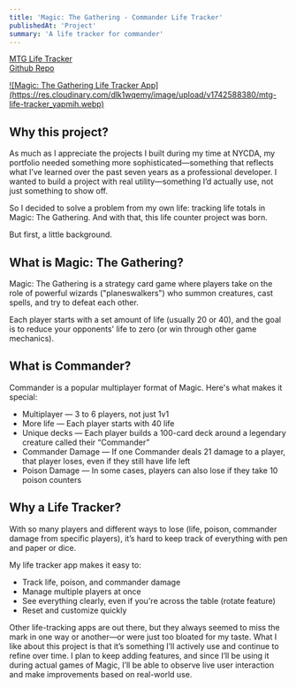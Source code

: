 ```yaml
---
title: 'Magic: The Gathering - Commander Life Tracker'
publishedAt: 'Project'
summary: 'A life tracker for commander'
---
```


[MTG Life Tracker](https://mtg-life-tracker-alpha.vercel.app/)<br />
[Github Repo](https://github.com/devin-hart/mtg-life-tracker)

<a href="https://res.cloudinary.com/dlk1wqemy/image/upload/v1742588380/mtg-life-tracker_yapmih.webp">
![Magic: The Gathering Life Tracker App](https://res.cloudinary.com/dlk1wqemy/image/upload/v1742588380/mtg-life-tracker_yapmih.webp)
</a>

## Why this project?

As much as I appreciate the projects I built during my time at NYCDA, my portfolio needed something more sophisticated—something that reflects what I’ve learned over the past seven years as a professional developer. I wanted to build a project with real utility—something I’d actually use, not just something to show off.

So I decided to solve a problem from my own life: tracking life totals in Magic: The Gathering. And with that, this life counter project was born.

But first, a little background.

## What is Magic: The Gathering?

Magic: The Gathering is a strategy card game where players take on the role of powerful wizards ("planeswalkers") who summon creatures, cast spells, and try to defeat each other.

Each player starts with a set amount of life (usually 20 or 40), and the goal is to reduce your opponents' life to zero (or win through other game mechanics).

## What is Commander?

Commander is a popular multiplayer format of Magic. Here's what makes it special:

- Multiplayer — 3 to 6 players, not just 1v1
- More life — Each player starts with 40 life
- Unique decks — Each player builds a 100-card deck around a legendary creature called their “Commander”
- Commander Damage — If one Commander deals 21 damage to a player, that player loses, even if they still have life left
- Poison Damage — In some cases, players can also lose if they take 10 poison counters

## Why a Life Tracker?

With so many players and different ways to lose (life, poison, commander damage from specific players), it’s hard to keep track of everything with pen and paper or dice.

My life tracker app makes it easy to:

- Track life, poison, and commander damage
- Manage multiple players at once
- See everything clearly, even if you're across the table (rotate feature)
- Reset and customize quickly

Other life-tracking apps are out there, but they always seemed to miss the mark in one way or another—or were just too bloated for my taste. What I like about this project is that it’s something I’ll actively use and continue to refine over time. I plan to keep adding features, and since I’ll be using it during actual games of Magic, I’ll be able to observe live user interaction and make improvements based on real-world use.
